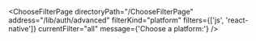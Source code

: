 

<ChooseFilterPage
  directoryPath="/ChooseFilterPage"
  address="/lib/auth/advanced"
  filterKind="platform"
  filters={['js', 'react-native']}
  currentFilter="all"
  message={'Choose a platform:'}
/>
